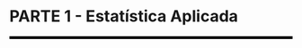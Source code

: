 
```{=latex}
\cftaddtitleline{toc}{chapter}{\rule{\textwidth}{0.4pt}}{}
```

# **PARTE 1 - Estatística Aplicada** {-}

<!--script for generating HORIZONTAL LINE-->
<hr style="height:5px;border-width:0;color:black;background-color:black">

```{=latex}
\markboth{}{}
\par\noindent\rule{\textwidth}{0.05in}
```

```{=latex}
\EnableFootNotes
```
